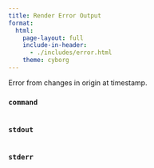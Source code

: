 ```yaml
---
title: Render Error Output
format:
  html:
    page-layout: full
    include-in-header:
      - ./includes/error.html
    theme: cyborg
---
```


```{=html}
<style>
  .terminal {
    background: var(--bs-black);
    color: var(--bs-red);
  }

  .terminal span {
    width: 100%;
    display: block;
    color: var(--bs-red);
  }

  code {
    background: var(--bs-gray-900);
  }
</style>
```

Error from changes in <span id=origin>origin</span> at <span id="timestamp">timestamp<span>.

### `command`

```.terminal

```

### `stdout`

```.terminal

```

### `stderr`

```.terminal

```

```{=html}
<script type="module">
  hydrateError()
</script>
```
